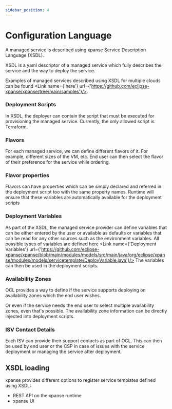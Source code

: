 ```yaml
---
sidebar_position: 4
---
```



# Configuration Language

A managed service is described using xpanse Service Description Language
(XSDL).

XSDL is a yaml descriptor of a managed service which fully describes the service and the way to deploy the service.

Examples of managed services described using XSDL for multiple clouds can be found <Link name={'here'} url={'https://github.com/eclipse-xpanse/xpanse/tree/main/samples'}/>.

### Deployment Scripts

In XSDL, the deployer can contain the script that must be executed for provisioning the managed service.
Currently, the only allowed script is Terraform.

### Flavors

For each managed service, we can define different flavors of it. For example, different sizes of the VM, etc. End user
can then select the flavor of their preference for the service while ordering.

### Flavor properties

Flavors can have properties which can be simply declared and referred in the deployment script too with the same
property names. Runtime will ensure that these variables are automatically available for the deployment scripts

### Deployment Variables

As part of the XSDL, the managed service provider can define variables that can be either entered by the user or
available as defaults or variables that can be read for any other sources such as the environment variables. All possible types of variables are defined
here <Link name={'Deployment Variables'} url={'https://github.com/eclipse-xpanse/xpanse/blob/main/modules/models/src/main/java/org/eclipse/xpanse/modules/models/servicetemplate/DeployVariable.java'}/>
The variables can then be used in the deployment scripts.

### Availability Zones

OCL provides a way to define if the service supports deploying on availability zones which the end user wishes.

Or even if the service needs the end user to select multiple availability zones, even that's possible. The availability zone information can be directly injected into deployment scripts.

### ISV Contact Details

Each ISV can provide their support contacts as part of OCL. This can then be used by end user or the CSP in case of issues with the service deployment or managing the service after deployment.

## XSDL loading

xpanse provides different options to register service templates defined using XSDL:

-   REST API on the xpanse runtime
-   xpanse UI

